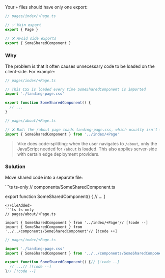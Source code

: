 
Your <Link href="/config#files">`+` files</Link> should have only one export:

```ts ts-only
// pages/index/+Page.ts

// ✅ Main export
export { Page }

// ❌ Avoid side exports
export { SomeSharedComponent }
```


### Why

The problem is that it often causes unnecessary code to be loaded on the client-side. For example:

```ts ts-only
// pages/index/+Page.ts

// This CSS is loaded every time SomeSharedComponent is imported
import './landing-page.css'

export function SomeSharedComponent() {
  // ...
}
```
```ts ts-only
// pages/about/+Page.ts

// ❌ Bad: the /about page loads landing-page.css, which usually isn't what you want
import { SomeSharedComponent } from '../index/+Page'
```

> Vike does code-splitting: when the user navigates to `/about`, only the JavaScript needed for `/about` is loaded. This also applies server-side with certain edge deployment providers.


### Solution

Move shared code into a separate file:

<FileAdded>
```ts ts-only
// components/SomeSharedComponent.ts

export function SomeSharedComponent() {
  // ...
}
```
</FileAdded>
```ts ts-only
// pages/about/+Page.ts

import { SomeSharedComponent } from '../index/+Page'// [!code --]
import { SomeSharedComponent } from '../../components/SomeSharedComponent'// [!code ++]
```
```ts ts-only
// pages/index/+Page.ts

import './landing-page.css'
import { SomeSharedComponent } from '../../components/SomeSharedComponent'// [!code ++]

export function SomeSharedComponent() {// [!code --]
  // ...// [!code --]
}// [!code --]
```

